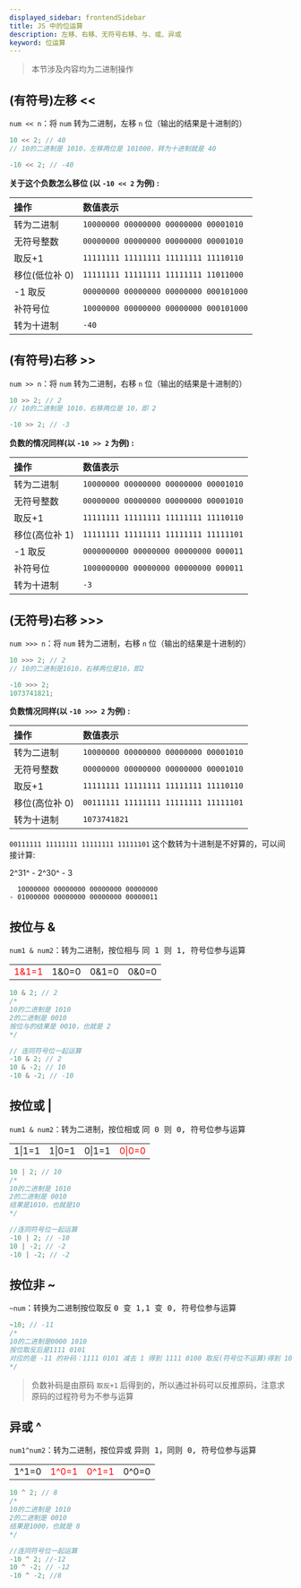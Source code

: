 ```yaml
---
displayed_sidebar: frontendSidebar
title: JS 中的位运算
description: 左移、右移、无符号右移、与、或、异或
keyword: 位运算
---
```


<Author count={2300} publish="2019-9-9 18:55" update="2023-6-13 10:46" />

> <Emphasis>本节涉及内容均为二进制操作</Emphasis>

## (有符号)左移 <<

`num << n`：将 `num` 转为二进制，左移 `n` 位（输出的结果是十进制的）

```js
10 << 2; // 40
// 10的二进制是 1010，左移两位是 101000，转为十进制就是 40

-10 << 2; // -40
```

**关于这个负数怎么移位 (以 `-10 << 2` 为例) :**

| 操作           | 数值表示                               |
| :------------- | :------------------------------------- |
| 转为二进制     | `10000000 00000000 00000000 00001010`  |
| 无符号整数     | `00000000 00000000 00000000 00001010`  |
| 取反+1         | `11111111 11111111 11111111 11110110`  |
| 移位(低位补 0) | `11111111 11111111 11111111 11011000`  |
| -1 取反        | `00000000 00000000 00000000 000101000` |
| 补符号位       | `10000000 00000000 00000000 000101000` |
| 转为十进制     | `-40`                                  |

## (有符号)右移 >>

`num >> n`：将 `num` 转为二进制，右移 `n` 位（输出的结果是十进制的）

```js
10 >> 2; // 2
// 10的二进制是 1010，右移两位是 10，即 2

-10 >> 2; // -3
```

**负数的情况同样(以 `-10 >> 2` 为例) :**

| 操作           | 数值表示                              |
| :------------- | :------------------------------------ |
| 转为二进制     | `10000000 00000000 00000000 00001010` |
| 无符号整数     | `00000000 00000000 00000000 00001010` |
| 取反+1         | `11111111 11111111 11111111 11110110` |
| 移位(高位补 1) | `11111111 11111111 11111111 11111101` |
| -1 取反        | `0000000000 00000000 00000000 000011` |
| 补符号位       | `1000000000 00000000 00000000 000011` |
| 转为十进制     | `-3`                                  |

## (无符号)右移 >>>

`num >>> n`：将 `num` 转为二进制，右移 `n` 位（输出的结果是十进制的）

```js
10 >>> 2; // 2
// 10的二进制是1010，右移两位是10，即2

-10 >>> 2;
1073741821;
```

**负数情况同样(以 `-10 >>> 2` 为例) :**

| 操作           | 数值表示                              |
| :------------- | :------------------------------------ |
| 转为二进制     | `10000000 00000000 00000000 00001010` |
| 无符号整数     | `00000000 00000000 00000000 00001010` |
| 取反+1         | `11111111 11111111 11111111 11110110` |
| 移位(高位补 0) | `00111111 11111111 11111111 11111101` |
| 转为十进制     | `1073741821`                          |

`00111111 11111111 11111111 11111101` 这个数转为十进制是不好算的，可以间接计算:

2^31^ - 2^30^ - 3

```
  10000000 00000000 00000000 00000000
- 01000000 00000000 00000000 00000011
```

## 按位与 &

`num1 & num2`：转为二进制，按位相与 <kbd>同 1 则 1, 符号位参与运算 </kbd>

|                                |       |       |       |
| :----------------------------- | :---- | :---- | :---- |
| <font color="red">1&1=1</font> | 1&0=0 | 0&1=0 | 0&0=0 |

```js
10 & 2; // 2
/*
10的二进制是 1010
2的二进制是 0010
按位与的结果是 0010，也就是 2
*/

// 连同符号位一起运算
-10 & 2; // 2
10 & -2; // 10
-10 & -2; // -10
```

## 按位或 |

`num1 & num2`：转为二进制，按位相或 <kbd>同 0 则 0, 符号位参与运算 </kbd>

|        |        |        |                                 |
| ------ | ------ | ------ | ------------------------------- |
| 1\|1=1 | 1\|0=1 | 0\|1=1 | <font color="red">0\|0=0</font> |

```js
10 | 2; // 10
/*
10的二进制是 1010
2的二进制是 0010
结果是1010，也就是10
*/

//连同符号位一起运算
-10 | 2; // -10
10 | -2; // -2
-10 | -2; // -2
```

## 按位非 ~

`~num`：转换为二进制按位取反 <kbd>0 变 1,1 变 0, 符号位参与运算</kbd>

```js
~10; // -11
/*
10的二进制是0000 1010
按位取反后是1111 0101
对应的是 -11 的补码：1111 0101 减去 1 得到 1111 0100 取反(符号位不运算)得到 1000 1011
*/
```

> 负数补码是由原码 `取反+1` 后得到的，所以通过补码可以反推原码，注意求原码的过程符号为不参与运算

## 异或 ^

`num1^num2`：转为二进制，按位异或 <kbd>异则 1，同则 0, 符号位参与运算</kbd>

|       |                                |                                |       |
| ----- | ------------------------------ | ------------------------------ | ----- |
| 1^1=0 | <font color="red">1^0=1</font> | <font color="red">0^1=1</font> | 0^0=0 |

```js
10 ^ 2; // 8
/*
10的二进制是 1010
2的二进制是 0010
结果是1000，也就是 8
*/

//连同符号位一起运算
-10 ^ 2; //-12
10 ^ -2; // -12
-10 ^ -2; //8
```
